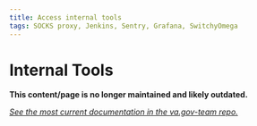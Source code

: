 ```yaml
---
title: Access internal tools
tags: SOCKS proxy, Jenkins, Sentry, Grafana, SwitchyOmega
---
```


# Internal Tools


**This content/page is no longer maintained and likely outdated.**

*[See the most current documentation in the va.gov-team repo.](https://github.com/department-of-veterans-affairs/va.gov-team/blob/master/platform/engineering/internal-tools.md)*
